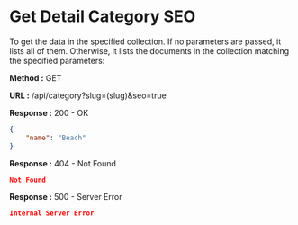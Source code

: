 
# Get Detail Category SEO

To get the data in the specified collection. If no parameters are passed, it lists all of them.
Otherwise, it lists the documents in the collection matching the specified parameters:

**Method :** <Badge variant="success">GET</Badge>

**URL :** <Badge variant="dark">/api/category?slug=(slug)&seo=true</Badge>

**Response :** <BadgeOutline variant="success">200 - OK</BadgeOutline>

```json
{
    "name": "Beach"
}
```

**Response :** <BadgeOutline variant="warning">404 - Not Found</BadgeOutline>

```json
Not Found
```

**Response :** <BadgeOutline variant="danger">500 - Server Error</BadgeOutline>

```json
Internal Server Error
```

